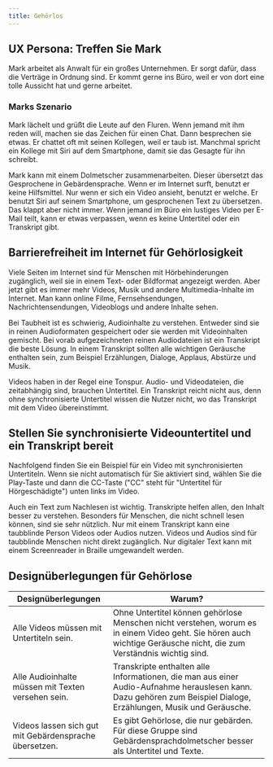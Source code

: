 ```yaml
---
title: Gehörlos
---
```




## UX Persona: Treffen Sie Mark

Mark arbeitet als Anwalt für ein großes Unternehmen. Er sorgt dafür, dass die Verträge in Ordnung sind. Er kommt gerne ins Büro,
weil er von dort eine tolle Aussicht hat und gerne arbeitet.

### Marks Szenario

Mark lächelt und grüßt die Leute auf den Fluren. Wenn jemand mit ihm reden will, machen sie das Zeichen für einen Chat. Dann
besprechen sie etwas. Er chattet oft mit seinen Kollegen, weil er taub ist. Manchmal spricht ein Kollege mit Siri auf dem
Smartphone, damit sie das Gesagte für ihn schreibt.

Mark kann mit einem Dolmetscher zusammenarbeiten. Dieser übersetzt das Gesprochene in Gebärdensprache. Wenn er im Internet
surft, benutzt er keine Hilfsmittel. Nur wenn er sich ein Video ansieht, benutzt er welche. Er benutzt Siri auf seinem Smartphone,
um gesprochenen Text zu übersetzen. Das klappt aber nicht immer. Wenn jemand im Büro ein lustiges Video per E-Mail teilt, kann
er etwas verpassen, wenn es keine Untertitel oder ein Transkript gibt.

## Barrierefreiheit im Internet für Gehörlosigkeit

Viele Seiten im Internet sind für Menschen mit Hörbehinderungen zugänglich, weil sie in einem Text- oder Bildformat angezeigt
werden. Aber jetzt gibt es immer mehr Videos, Musik und andere Multimedia-Inhalte im Internet. Man kann online Filme,
Fernsehsendungen, Nachrichtensendungen, Videoblogs und andere Inhalte sehen.

Bei Taubheit ist es schwierig, Audioinhalte zu verstehen. Entweder sind sie in reinen Audioformaten gespeichert oder sie werden
mit Videoinhalten gemischt. Bei vorab aufgezeichneten reinen Audiodateien ist ein Transkript die beste Lösung. In einem Transkript
sollten alle wichtigen Geräusche enthalten sein, zum Beispiel Erzählungen, Dialoge, Applaus, Abstürze und Musik.

Videos haben in der Regel eine Tonspur. Audio- und Videodateien, die zeitabhängig sind, brauchen Untertitel. Ein Transkript reicht
nicht aus, denn ohne synchronisierte Untertitel wissen die Nutzer nicht, wo das Transkript mit dem Video übereinstimmt.

## Stellen Sie synchronisierte Videountertitel und ein Transkript bereit

Nachfolgend finden Sie ein Beispiel für ein Video mit synchronisierten Untertiteln. Wenn sie nicht automatisch für Sie aktiviert
sind, wählen Sie die Play-Taste und dann die CC-Taste ("CC" steht für "Untertitel für Hörgeschädigte") unten links im Video.

<YouTube videoId="ZpGLy-FyOc0" title="Blind Skier's Edge - Preview" thumbnail={1}  />

Auch ein Text zum Nachlesen ist wichtig. Transkripte helfen allen, den Inhalt besser zu verstehen. Besonders für Menschen, die
nicht schnell lesen können, sind sie sehr nützlich. Nur mit einem Transkript kann eine taubblinde Person Videos oder Audios nutzen.
Videos und Audios sind für taubblinde Menschen nicht direkt zugänglich. Nur digitaler Text kann mit einem Screenreader in Braille
umgewandelt werden.

## Designüberlegungen für Gehörlose

| Designüberlegungen                                        | Warum?                                                                                                                                                                |
| --------------------------------------------------------- | ----------------------------------------------------------------------------------------------------------------------------------------------------------------------|
| Alle Videos müssen mit Untertiteln sein.	                | Ohne Untertitel können gehörlose Menschen nicht verstehen, worum es in einem Video geht. Sie hören auch wichtige Geräusche nicht, die zum Verständnis wichtig sind.   |
| Alle Audioinhalte müssen mit Texten versehen sein.		| Transkripte enthalten alle Informationen, die man aus einer Audio-Aufnahme herauslesen kann. Dazu gehören zum Beispiel Dialoge, Erzählungen, Musik und Geräusche.     |
| Videos lassen sich gut mit Gebärdensprache übersetzen.	| Es gibt Gehörlose, die nur gebärden. Für diese Gruppe sind Gebärdensprachdolmetscher besser als Untertitel und Texte.                                                 |
